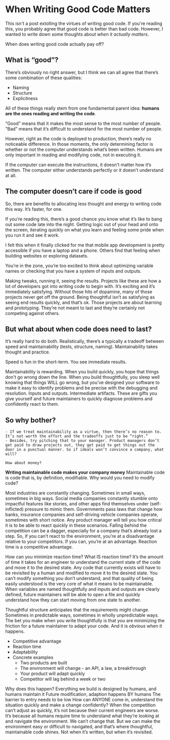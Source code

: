 
<Container>
    <Post>

# When Writing Good Code Matters

This isn't a post extolling the virtues of writing good code. If you're reading this, you probably agree that good code is better than bad code. However, I wanted to write down some thoughts about *when it actually matters*.

When does writing good code actually pay off?

## What is “good”?

There’s obviously no right answer, but I think we can all agree that there’s some combination of these qualities:
    
- Naming
- Structure
- Explicitness
    
All of these things really stem from one fundamental parent idea: **humans are the ones reading and writing the code**.

“Good” means that it makes the most sense to the most number of people. "Bad” means that it’s difficult to understand for the most number of people.
    
However, right as the code is deployed to production, there’s really no noticeable difference. In those moments, the only determining factor is whether or not the computer understands what’s been written. Humans are only important in reading and modifying code, not in executing it.
    
If the computer can execute the instructions, it doesn't matter how it’s written. The computer either understands perfectly or it doesn’t understand at all.
    
## The computer doesn’t care if code is good

So, there are benefits to allocating less thought and energy to writing code this way. It’s faster, for one.

If you’re reading this, there’s a good chance you know what it’s like to bang out some code late into the night. Getting logic out of your head and onto the screen, iterating quickly on what you learn and feeling some pride when you run it and see it work.

I felt this when it finally clicked for me that mobile app development is pretty accessible if you have a laptop and a phone. Others find that feeling when building websites or exploring datasets.

You’re in the zone, you’re too excited to think about optimizing variable names or checking that you have a system of inputs and outputs.

Making tweaks, running it, seeing the results. Projects like these are how a lot of developers got into writing code to begin with. It’s exciting and it’s immediately satisfying. Without those hits of dopamine, many of those projects never get off the ground. Being thoughtful isn’t as satisfying as seeing end results quickly, and that’s ok. Those projects are about learning and prototyping. They’re not meant to last and they’re certainly not competing against others.

## But what about when code does need to last?

It’s really hard to do both. Realistically, there’s a typically a tradeoff between speed and maintainability (tests, structure, naming). Maintainability takes thought and practice.

Speed is fun in the short-term. You see immediate results.

Maintainability is rewarding. When you build quickly, you hope that things don't go wrong down the line. When you build thoughtfully, you sleep well knowing that things WILL go wrong, but you’ve designed your software to make it easy to identify problems and be precise with the debugging and resolution. Inputs and outputs. Intermediate artifacts. These are gifts you give yourself and future maintainers to quickly diagnose problems and confidently react to them.

## So why bother?

    - If we treat maintainability as a virtue, then there’s no reason to. It’s not worth the effort and the tradeoffs just to be “right.”
    - Besides, try pitching that to your manager. Product managers don’t get paid to draw projects out, they get paid to get things out the door in a punctual manner. So if ideals won’t convince a company, what will?
    
    How about money?
**Writing maintainable code makes your company money**
Maintainable code is code that is, by definition, modifiable. Why would you need to modify code?

Most industries are constantly changing. Sometimes in small ways, sometimes in big ways. Social media companies constantly stumble onto impactful features like stories, and other apps find themselves under (self-inflicted) pressure to mimic them. Governments pass laws that change how banks, insurance companies and self-driving vehicle companies operate, sometimes with short notice.
Any product manager will tell you how critical it is to be able to react quickly in these scenarios. Falling behind the competition can be a dagger, especially for a company that’s already lost a step.
So, if you can’t react to the environment, you’re at a disadvantage relative to your competitors. If you can, you’re at an advantage. Reaction time is a competitive advantage.

How can you minimize reaction time? What IS reaction time? It’s the amount of time it takes for an engineer to understand the current state of the code and move it to the desired state. Any code that currently exists will have to be revisited by a human and modified to move it to the desired state. You can’t modify something you don’t understand, and that quality of being easily understood is the very core of what it means to be maintainable. When variables are named thoughtfully and inputs and outputs are clearly defined, future maintainers will be able to open a file and quickly understand how they can start moving from one state to another.

Thoughtful structure anticipates that the requirements might change. Sometimes in predictable ways, sometimes in wholly unpredictable ways. The bet you make when you write thoughtfully is that you are minimizing the friction for a future maintainer to adapt your code. And it is *obvious* when it happens.
- Competitive advantage
- Reaction time
- Adaptability
- Concrete examples
    - Two products are built
    - The environment will change - an API, a law, a breakthrough
    - Your product will adapt quickly
    - Competitor will lag behind a week or two

Why does this happen?
    Everything we build is designed by humans, and humans maintain it
    Future modification, adaption happens BY humans
        The barrier to entry needs to be low
        How can ANYONE come in, understand the situation quickly and make a change confidently?
    When the competition can’t adjust as quickly, it’s not because their current engineers are worse. It’s because all humans require time to understand what they’re looking at and navigate the environment. We can’t change that. But we can make the environment easy or difficult to navigated, and that’s where thoughtful, maintainable code shines. Not when it’s written, but when it’s revisited.
    </Post>
</Container>